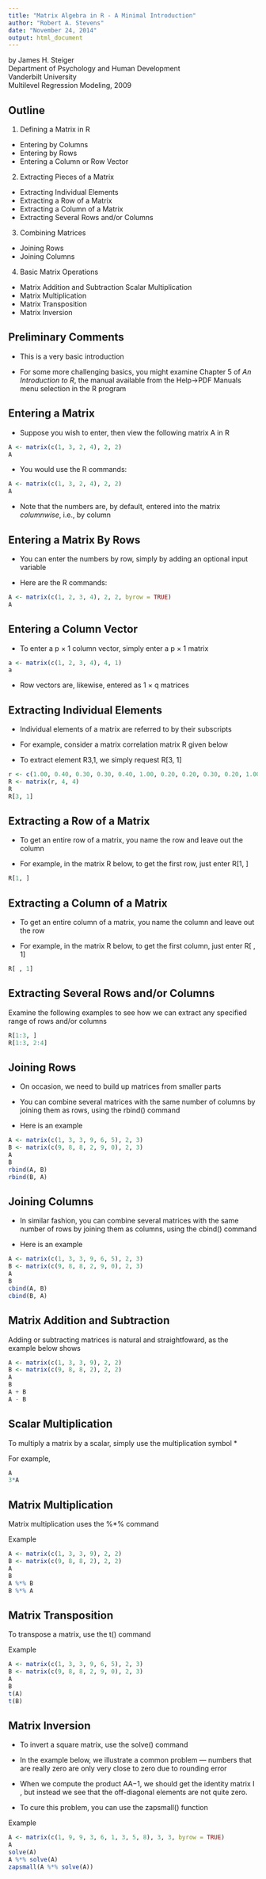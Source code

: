 ```yaml
---
title: "Matrix Algebra in R - A Minimal Introduction"
author: "Robert A. Stevens"
date: "November 24, 2014"
output: html_document
---
```


by James H. Steiger  
Department of Psychology and Human Development  
Vanderbilt University  
Multilevel Regression Modeling, 2009

## Outline

1. Defining a Matrix in R

- Entering by Columns  
- Entering by Rows  
- Entering a Column or Row Vector

2. Extracting Pieces of a Matrix

- Extracting Individual Elements  
- Extracting a Row of a Matrix  
- Extracting a Column of a Matrix  
- Extracting Several Rows and/or Columns

3. Combining Matrices 

- Joining Rows  
- Joining Columns

4. Basic Matrix Operations

- Matrix Addition and Subtraction Scalar Multiplication  
- Matrix Multiplication  
- Matrix Transposition  
- Matrix Inversion

## Preliminary Comments

- This is a very basic introduction

- For some more challenging basics, you might examine Chapter 5 of *An Introduction to R*,  the manual available from the Help->PDF Manuals menu selection in the R program

## Entering a Matrix

- Suppose you wish to enter, then view the following matrix A in R

```r
A <- matrix(c(1, 3, 2, 4), 2, 2)
A
```

- You would use the R commands:

```r
A <- matrix(c(1, 3, 2, 4), 2, 2)
A
```

- Note that the numbers are, by default, entered into the matrix *columnwise*, i.e., by column

## Entering a Matrix By Rows

- You can enter the numbers by row, simply by adding an optional input variable

- Here are the R commands:

```r
A <- matrix(c(1, 2, 3, 4), 2, 2, byrow = TRUE)
A
```

## Entering a Column Vector

- To enter a p × 1 column vector, simply enter a p × 1 matrix 

```r
a <- matrix(c(1, 2, 3, 4), 4, 1)
a
```

- Row vectors are, likewise, entered as 1 × q matrices

## Extracting Individual Elements

- Individual elements of a matrix are referred to by their subscripts

- For example, consider a matrix correlation matrix R given below

- To extract element R3,1, we simply request R[3, 1]

```r
r <- c(1.00, 0.40, 0.30, 0.30, 0.40, 1.00, 0.20, 0.20, 0.30, 0.20, 1.00, 0.30, 0.30, 0.20, 0.30, 1.00)
R <- matrix(r, 4, 4)
R
R[3, 1] 
```

## Extracting a Row of a Matrix

- To get an entire row of a matrix, you name the row and leave out the column

- For example, in the matrix R below, to get the first row, just enter R[1, ]

```r
R[1, ]
```

## Extracting a Column of a Matrix

- To get an entire column of a matrix, you name the column and leave out the row

- For example, in the matrix R below, to get the first column, just enter R[ , 1]

```r
R[ , 1]
```

## Extracting Several Rows and/or Columns

Examine the following examples to see how we can extract any specified range of rows and/or columns

```r
R[1:3, ]
R[1:3, 2:4]
```

## Joining Rows

- On occasion, we need to build up matrices from smaller parts

- You can combine several matrices with the same number of columns by joining them as rows, using the rbind() command

- Here is an example

```r
A <- matrix(c(1, 3, 3, 9, 6, 5), 2, 3) 
B <- matrix(c(9, 8, 8, 2, 9, 0), 2, 3)
A
B
rbind(A, B)
rbind(B, A)
```

## Joining Columns

- In similar fashion, you can combine several matrices with the same number of rows by joining them as columns, using the cbind() command

- Here is an example

```r
A <- matrix(c(1, 3, 3, 9, 6, 5), 2, 3) 
B <- matrix(c(9, 8, 8, 2, 9, 0), 2, 3)
A
B
cbind(A, B)
cbind(B, A)
```

## Matrix Addition and Subtraction

Adding or subtracting matrices is natural and straightfoward, as the example below shows

```r
A <- matrix(c(1, 3, 3, 9), 2, 2) 
B <- matrix(c(9, 8, 8, 2), 2, 2)
A
B
A + B
A - B
```

## Scalar Multiplication

To multiply a matrix by a scalar, simply use the multiplication symbol *

For example,

```r
A
3*A
```

## Matrix Multiplication

Matrix multiplication uses the %*% command

Example

```r
A <- matrix(c(1, 3, 3, 9), 2, 2) 
B <- matrix(c(9, 8, 8, 2), 2, 2)
A
B
A %*% B
B %*% A
```

## Matrix Transposition

To transpose a matrix, use the t() command

Example

```r
A <- matrix(c(1, 3, 3, 9, 6, 5), 2, 3) 
B <- matrix(c(9, 8, 8, 2, 9, 0), 2, 3)
A
B
t(A)
t(B)
```

## Matrix Inversion

- To invert a square matrix, use the solve() command

- In the example below, we illustrate a common problem — numbers that are really zero are only very close to zero due to rounding error

- When we compute the product AA−1, we should get the identity matrix I , but instead we see that the off-diagonal elements are not quite zero.

- To cure this problem, you can use the zapsmall() function

Example 

```r
A <- matrix(c(1, 9, 9, 3, 6, 1, 3, 5, 8), 3, 3, byrow = TRUE) 
A
solve(A)
A %*% solve(A)
zapsmall(A %*% solve(A))
```
